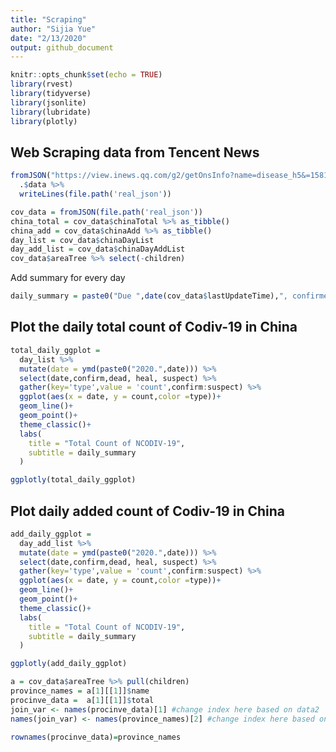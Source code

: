 ```yaml
---
title: "Scraping"
author: "Sijia Yue"
date: "2/13/2020"
output: github_document
---
```


```r
knitr::opts_chunk$set(echo = TRUE)
library(rvest)
library(tidyverse)
library(jsonlite)
library(lubridate)
library(plotly)

```
## Web Scraping data from Tencent News
```r
fromJSON("https://view.inews.qq.com/g2/getOnsInfo?name=disease_h5&=1581615429898") %>% 
  .$data %>% 
  writeLines(file.path('real_json'))

cov_data = fromJSON(file.path('real_json')) 
china_total = cov_data$chinaTotal %>% as_tibble()
china_add = cov_data$chinaAdd %>% as_tibble()
day_list = cov_data$chinaDayList 
day_add_list = cov_data$chinaDayAddList 
cov_data$areaTree %>% select(-children) 
```

Add summary for every day
```r
daily_summary = paste0("Due ",date(cov_data$lastUpdateTime),", confirmed: ",china_total$confirm," suspected: ",china_total$suspect)

```

## Plot the daily total count of Codiv-19 in China 
```r
total_daily_ggplot = 
  day_list %>% 
  mutate(date = ymd(paste0("2020.",date))) %>% 
  select(date,confirm,dead, heal, suspect) %>% 
  gather(key='type',value = 'count',confirm:suspect) %>% 
  ggplot(aes(x = date, y = count,color =type))+
  geom_line()+
  geom_point()+
  theme_classic()+
  labs(
    title = "Total Count of NCODIV-19",
    subtitle = daily_summary
  )

ggplotly(total_daily_ggplot)
```

## Plot daily added count of Codiv-19 in China
```r
add_daily_ggplot = 
  day_add_list %>% 
  mutate(date = ymd(paste0("2020.",date))) %>% 
  select(date,confirm,dead, heal, suspect) %>% 
  gather(key='type',value = 'count',confirm:suspect) %>% 
  ggplot(aes(x = date, y = count,color =type))+
  geom_line()+
  geom_point()+
  theme_classic()+
  labs(
    title = "Total Count of NCODIV-19",
    subtitle = daily_summary
  )

ggplotly(add_daily_ggplot)
```

```r
a = cov_data$areaTree %>% pull(children)
province_names = a[1][[1]]$name  
procinve_data =  a[1][[1]]$total  
join_var <- names(procinve_data)[1] #change index here based on data2
names(join_var) <- names(province_names)[2] #change index here based on data1

rownames(procinve_data)=province_names
```

